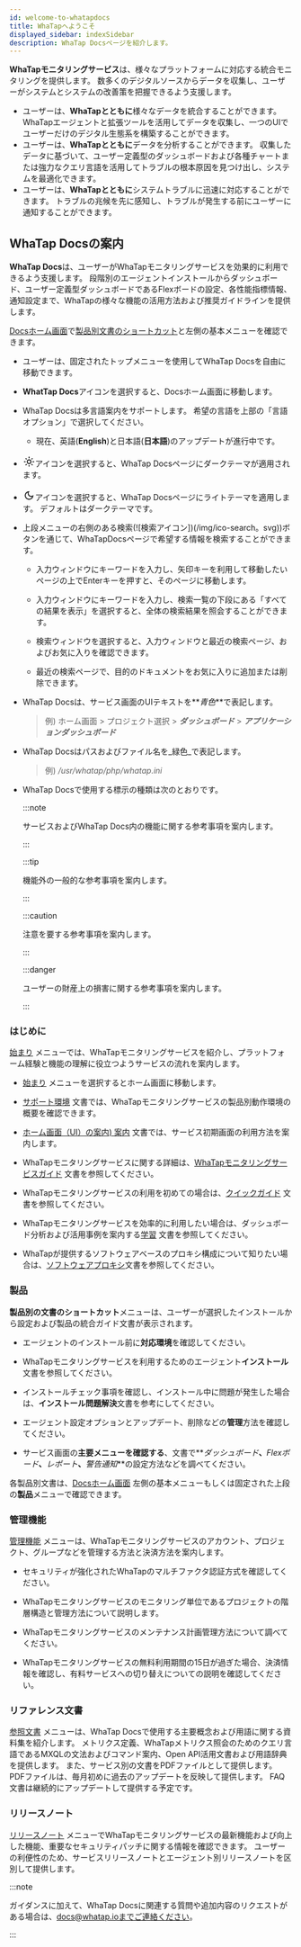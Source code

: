 ```yaml
---
id: welcome-to-whatapdocs
title: WhaTapへようこそ
displayed_sidebar: indexSidebar
description: WhaTap Docsページを紹介します。
---
```


**WhaTapモニタリングサービス**は、様々なプラットフォームに対応する統合モニタリングを提供します。 数多くのデジタルソースからデータを収集し、ユーザーがシステムとシステムの改善策を把握できるよう支援します。 

-   ユーザーは、**WhaTapとともに**様々なデータを統合することができます。 WhaTapエージェントと拡張ツールを活用してデータを収集し、一つのUIでユーザーだけのデジタル生態系を構築することができます。 
-   ユーザーは、**WhaTapとともに**データを分析することができます。 収集したデータに基づいて、ユーザー定義型のダッシュボードおよび各種チャートまたは強力なクエリ言語を活用してトラブルの根本原因を見つけ出し、システムを最適化できます。
-   ユーザーは、**WhaTapとともに**システムトラブルに迅速に対応することができます。 トラブルの兆候を先に感知し、トラブルが発生する前にユーザーに通知することができます。

## WhaTap Docsの案内

**WhaTap Docs**は、ユーザーがWhaTapモニタリングサービスを効果的に利用できるよう支援します。 段階別のエージェントインストールからダッシュボード、ユーザー定義型ダッシュボードであるFlexボードの設定、各性能指標情報、通知設定まで、WhaTapの様々な機能の活用方法および推奨ガイドラインを提供します。  

[Docsホーム画面](./)で[製品別文書のショートカット](./#shortcut-product)と左側の基本メニューを確認できます。 

<ImgLang img='whatap-docs-upper.png' desc=''/>

-   ユーザーは、固定されたトップメニューを使用してWhaTap Docsを自由に移動できます。 

-   **WhatTap Docs**アイコンを選択すると、Docsホーム画面に移動します。

-   WhaTap Docsは多言語案内をサポートします。 希望の言語を上部の「言語オプション」で選択してください。

    -   現在、英語(**English**)と日本語(**日本語**)のアップデートが進行中です。 

-   <svg viewBox="0 -4 24 26" width="22" height="22" class="ic-gs"><path fill="currentColor" d="M12,9c1.65,0,3,1.35,3,3s-1.35,3-3,3s-3-1.35-3-3S10.35,9,12,9 M12,7c-2.76,0-5,2.24-5,5s2.24,5,5,5s5-2.24,5-5 S14.76,7,12,7L12,7z M2,13l2,0c0.55,0,1-0.45,1-1s-0.45-1-1-1l-2,0c-0.55,0-1,0.45-1,1S1.45,13,2,13z M20,13l2,0c0.55,0,1-0.45,1-1 s-0.45-1-1-1l-2,0c-0.55,0-1,0.45-1,1S19.45,13,20,13z M11,2v2c0,0.55,0.45,1,1,1s1-0.45,1-1V2c0-0.55-0.45-1-1-1S11,1.45,11,2z M11,20v2c0,0.55,0.45,1,1,1s1-0.45,1-1v-2c0-0.55-0.45-1-1-1C11.45,19,11,19.45,11,20z M5.99,4.58c-0.39-0.39-1.03-0.39-1.41,0 c-0.39,0.39-0.39,1.03,0,1.41l1.06,1.06c0.39,0.39,1.03,0.39,1.41,0s0.39-1.03,0-1.41L5.99,4.58z M18.36,16.95 c-0.39-0.39-1.03-0.39-1.41,0c-0.39,0.39-0.39,1.03,0,1.41l1.06,1.06c0.39,0.39,1.03,0.39,1.41,0c0.39-0.39,0.39-1.03,0-1.41 L18.36,16.95z M19.42,5.99c0.39-0.39,0.39-1.03,0-1.41c-0.39-0.39-1.03-0.39-1.41,0l-1.06,1.06c-0.39,0.39-0.39,1.03,0,1.41 s1.03,0.39,1.41,0L19.42,5.99z M7.05,18.36c0.39-0.39,0.39-1.03,0-1.41c-0.39-0.39-1.03-0.39-1.41,0l-1.06,1.06 c-0.39,0.39-0.39,1.03,0,1.41s1.03,0.39,1.41,0L7.05,18.36z"></path></svg>アイコンを選択すると、WhaTap Docsページにダークテーマが適用されます。

-   <svg viewBox="0 -4 24 26" width="22" height="22" class="ic-gs"><path fill="currentColor" d="M9.37,5.51C9.19,6.15,9.1,6.82,9.1,7.5c0,4.08,3.32,7.4,7.4,7.4c0.68,0,1.35-0.09,1.99-0.27C17.45,17.19,14.93,19,12,19 c-3.86,0-7-3.14-7-7C5,9.07,6.81,6.55,9.37,5.51z M12,3c-4.97,0-9,4.03-9,9s4.03,9,9,9s9-4.03,9-9c0-0.46-0.04-0.92-0.1-1.36 c-0.98,1.37-2.58,2.26-4.4,2.26c-2.98,0-5.4-2.42-5.4-5.4c0-1.81,0.89-3.42,2.26-4.4C12.92,3.04,12.46,3,12,3L12,3z"></path></svg>アイコンを選択すると、WhaTap Docsページにライトテーマを適用します。 デフォルトはダークテーマです。

-   上段メニューの右側のある検索(![検索アイコン])(/img/ico-search。svg))ボタンを通じて、WhaTapDocsページで希望する情報を検索することができます。

    -   入力ウィンドウにキーワードを入力し、矢印キーを利用して移動したいページの上でEnterキーを押すと、そのページに移動します。

    -   入力ウィンドウにキーワードを入力し、検索一覧の下段にある「すべての結果を表示」を選択すると、全体の検索結果を照会することができます。

    -   検索ウィンドウを選択すると、入力ウィンドウと最近の検索ページ、およびお気に入りを確認できます。

    -   最近の検索ページで、目的のドキュメントをお気に入りに追加または削除できます。

-   WhaTap Docsは、サービス画面のUIテキストを**_青色_**で表記します。

    > 例) ホーム画面 > プロジェクト選択 > **_ダッシュボード_** > **_アプリケーションダッシュボード_**

-   WhaTap Docsはパスおよびファイル名を_緑色_で表記します。

    > 例) _/usr/whatap/php/whatap.ini_

-   WhaTap Docsで使用する標示の種類は次のとおりです。

    :::note

    サービスおよびWhaTap Docs内の機能に関する参考事項を案内します。

    :::

    :::tip

    機能外の一般的な参考事項を案内します。

    :::

    :::caution

    注意を要する参考事項を案内します。

    :::

    :::danger

    ユーザーの財産上の損害に関する参考事項を案内します。

    :::

### はじめに

[始まり](./) メニューでは、WhaTapモニタリングサービスを紹介し、プラットフォーム経験と機能の理解に役立つようサービスの流れを案内します。 

-   [始まり](./) メニューを選択するとホーム画面に移動します。 

-   [サポート環境](Support-env) 文書では、WhaTapモニタリングサービスの製品別動作環境の概要を確認できます。 

-   [ホーム画面（UI）の案内) 案内](main-ui-intro) 文書では、サービス初期画面の利用方法を案内します。 

-   WhaTapモニタリングサービスに関する詳細は、[WhaTapモニタリングサービスガイド](whatap-overview) 文書を参照してください。

-   WhaTapモニタリングサービスの利用を初めての場合は、[クイックガイド](quick-guide) 文書を参照してください。

-   WhaTapモニタリングサービスを効率的に利用したい場合は、ダッシュボード分析および活用事例を案内する[学習](learning-guides) 文書を参照してください。 

-   WhaTapが提供するソフトウェアベースのプロキシ構成について知りたい場合は、[ソフトウェアプロキシ](software-proxy)文書を参照してください。

### 製品

**製品別の文書のショートカット**メニューは、ユーザーが選択したインストールから設定および製品の統合ガイド文書が表示されます。 

-   エージェントのインストール前に**対応環境**を確認してください。 

-   WhaTapモニタリングサービスを利用するためのエージェント**インストール**文書を参照してください。

-   インストールチェック事項を確認し、インストール中に問題が発生した場合は、**インストール問題解決**文書を参考にしてください。 

-   エージェント設定オプションとアップデート、削除などの**管理**方法を確認してください。 

-   サービス画面の**主要メニューを確認する**、文書で**_ダッシュボード_**、**_Flexボード_**、**_レポート_**、**_警告通知_**の設定方法などを調べてください。

各製品別文書は、[Docsホーム画面](./) 左側の基本メニューもしくは固定された上段の**製品**メニューで確認できます。

### 管理機能

[管理機能](manage) メニューは、WhaTapモニタリングサービスのアカウント、プロジェクト、グループなどを管理する方法と決済方法を案内します。 

-   セキュリティが強化されたWhaTapのマルチファクタ認証方式を確認してください。 

-   WhaTapモニタリングサービスのモニタリング単位であるプロジェクトの階層構造と管理方法について説明します。 

-   WhaTapモニタリングサービスのメンテナンス計画管理方法について調べてください。 

-   WhaTapモニタリングサービスの無料利用期間の15日が過ぎた場合、決済情報を確認し、有料サービスへの切り替えについての説明を確認してください。

### リファレンス文書

[参照文書](reference) メニューは、WhaTap Docsで使用する主要概念および用語に関する資料集を紹介します。 メトリクス定義、WhaTapメトリクス照会のためのクエリ言語であるMXQLの文法およびコマンド案内、Open API活用文書および用語辞典を提供します。 また、サービス別の文書をPDFファイルとして提供します。 PDFファイルは、毎月初めに過去のアップデートを反映して提供します。 FAQ文書は継続的にアップデートして提供する予定です。  

### リリースノート

[リリースノート](release-notes) メニューでWhaTapモニタリングサービスの最新機能および向上した機能、重要なセキュリティパッチに関する情報を確認できます。 ユーザーの利便性のため、サービスリリースノートとエージェント別リリースノートを区別して提供します。

:::note

ガイダンスに加えて、WhaTap Docsに関連する質問や追加内容のリクエストがある場合は、docs@whatap.ioまでご連絡ください。

:::
